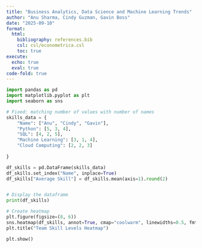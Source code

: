 ```yaml
---
title: "Business Analytics, Data Science and Machine Learning Trends"
author: "Anu Sharma, Cindy Guzman, Gavin Boss"
date: "2025-09-10"
format:
  html:
    bibliography: references.bib
    csl: csl/econometrica.csl
    toc: true
execute:
  echo: true
  eval: true
code-fold: true
---
```

```python
import pandas as pd
import matplotlib.pyplot as plt
import seaborn as sns

# Fixed: matching number of values with number of names
skills_data = {
    "Name": ["Anu", "Cindy", "Gavin"],
    "Python": [5, 3, 4],
    "SQL": [4, 2, 5],
    "Machine Learning": [3, 1, 4],
    "Cloud Computing": [2, 2, 3]
    
}

df_skills = pd.DataFrame(skills_data)
df_skills.set_index("Name", inplace=True)
df_skills["Average Skill"] = df_skills.mean(axis=1).round(2)


# Display the dataframe
print(df_skills)

# Create heatmap
plt.figure(figsize=(8, 6))
sns.heatmap(df_skills, annot=True, cmap="coolwarm", linewidths=0.5, fmt='0.2f')
plt.title("Team Skill Levels Heatmap")

plt.show()
```



